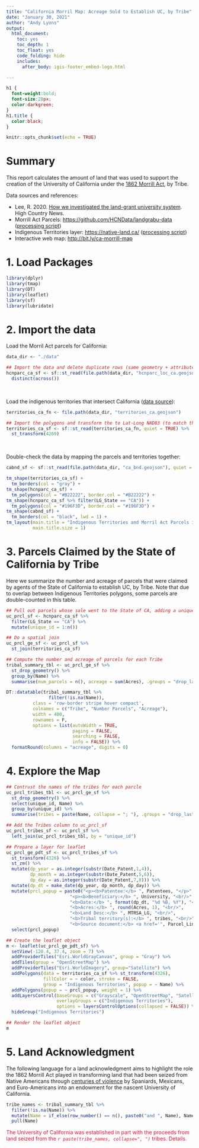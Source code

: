 ```yaml
---
title: "California Morril Map: Acreage Sold to Establish UC, by Tribe"
date: "January 30, 2021"
author: "Andy Lyons"
output: 
  html_document:
    toc: yes
    toc_depth: 1
    toc_float: yes
    code_folding: hide
    includes:
      after_body: igis-footer_embed-logo.html

---
```


```css
h1 {
  font-weight:bold;
  font-size:28px;
  color:darkgreen;
}
h1.title {
  color:black;
}
```

```r
knitr::opts_chunk$set(echo = TRUE)
```

# Summary

This report calculates the amount of land that was used to support the creation of the University of California under the [1862 Morrill Act](https://en.wikipedia.org/wiki/Morrill_Land-Grant_Acts){target="_blank" rel="noopener"}, by Tribe.

Data sources and references:

* Lee, R. 2020. [How we investigated the land-grant university system](https://www.hcn.org/articles/indigenous-affairs-education-how-we-investigated-the-land-grant-university-system){target="_blank" rel="noopener"}. High Country News.  
* Morrill Act Parcels: [https://github.com/HCNData/landgrabu-data](https://github.com/HCNData/landgrabu-data){target="_blank" rel="noopener"} ([processing script](https://github.com/ucanr-igis/morrill-map/blob/master/hcn-parcels-prep.R){target="_blank" rel="noopener"})  
* Indigenous Territories layer: [https://native-land.ca/](https://native-land.ca/){target="_blank" rel="noopener"} ([processing script](native-land-prep.R){target="_blank" rel="noopener"})
* Interactive web map: [http://bit.ly/ca-morrill-map](http://bit.ly/ca-morrill-map){target="_blank" rel="noopener"}  

# 1. Load Packages

```r
library(dplyr)
library(tmap)
library(DT)
library(leaflet)
library(sf)
library(lubridate)
```

# 2. Import the data

Load the Morril Act parcels for California:

```r
data_dir <- "./data"

## Import the data and delete duplicate rows (same geometry + attributes)
hcnparc_ca_sf <- sf::st_read(file.path(data_dir, "hcnparc_loc_ca.geojson"), quiet = TRUE) %>% 
  distinct(across())
```

\

Load the indigenous territories that intersect California ([data source](native-land-prep.R){target="_blank" rel="noopener"}):

```r
territories_ca_fn <- file.path(data_dir, "territories_ca.geojson")

## Import the polygons and transform the to Lat-Long NAD83 (to match the parcels)
territories_ca_sf <- sf::st_read(territories_ca_fn, quiet = TRUE) %>% 
  st_transform(4269)
```

\

Double-check the data by mapping the parcels and territories together:

```r
cabnd_sf <- sf::st_read(file.path(data_dir, "ca_bnd.geojson"), quiet = TRUE)

tm_shape(territories_ca_sf) +
  tm_borders(col = "gray") +
tm_shape(hcnparc_ca_sf) +
  tm_polygons(col = "#B22222", border.col = "#B22222") +
tm_shape(hcnparc_ca_sf %>% filter(LG_State == "CA")) +
  tm_polygons(col = "#196F3D", border.col = "#196F3D") +
tm_shape(cabnd_sf) +
  tm_borders(col = "black", lwd = 1) +
tm_layout(main.title = "Indigenous Territories and Morril Act Parcels in CA",
          main.title.size = 1)
```

# 3. Parcels Claimed by the State of California by Tribe

Here we summarize the number and acreage of parcels that were claimed by agents of the State of California to establish UC, by Tribe. Note that due to overlap between Indigenous Territories polygons, some parcels are double-counted in this table.

```r
## Pull out parcels whose sale went to the State of CA, adding a unique id for the join
uc_prcl_sf <- hcnparc_ca_sf %>% 
  filter(LG_State == "CA") %>% 
  mutate(unique_id = 1:n())

## Do a spatial join
uc_prcl_ge_sf <- uc_prcl_sf %>% 
  st_join(territories_ca_sf)

## Compute the number and acreage of parcels for each Tribe
tribal_summary_tbl <- uc_prcl_ge_sf %>% 
  st_drop_geometry() %>% 
  group_by(Name) %>% 
  summarise(num_parcels = n(), acreage = sum(Acres), .groups = "drop_last")

DT::datatable(tribal_summary_tbl %>% 
                filter(!is.na(Name)), 
          class = 'row-border stripe hover compact', 
          colnames = c("Tribe", "Number Parcels", "Acreage"),
          width = 400,
          rownames = F, 
          options = list(autoWidth = TRUE,
                         paging = FALSE,
                         searching = FALSE,
                         info = FALSE)) %>% 
  formatRound(columns = "acreage", digits = 0) 
```

# 4. Explore the Map

```r
## Contrust the names of the tribes for each parcle
uc_prcl_tribes_tbl <- uc_prcl_ge_sf %>% 
  st_drop_geometry() %>% 
  select(unique_id, Name) %>% 
  group_by(unique_id) %>% 
  summarise(tribes = paste(Name, collapse = "; "), .groups = "drop_last")

## Add the Tribes column to uc_prcl_sf
uc_prcl_tribes_sf <- uc_prcl_sf %>% 
  left_join(uc_prcl_tribes_tbl, by = "unique_id")

## Prepare a layer for leaflet
uc_prcl_ge_pdt_sf <- uc_prcl_tribes_sf %>% 
  st_transform(4326) %>% 
  st_zm() %>% 
  mutate(dp_year = as.integer(substr(Date_Patent,1,4)),
         dp_month = as.integer(substr(Date_Patent,5,6)),
         dp_day = as.integer(substr(Date_Patent,7,8))) %>% 
  mutate(dp_dt = make_date(dp_year, dp_month, dp_day)) %>% 
  mutate(prcl_popup = paste0("<p><b>Patentee:</b> ", Patentees, "</p>",
                        "<p><b>Beneficiary:</b> ", University, "<br/>",
                        "<b>Date:</b> ", format(dp_dt, "%d %B, %Y"), "<br/>",
                        "<b>Acres:</b> ", round(Acres, 1), "<br/>",
                        "<b>Land Desc:</b> ", MTRSA_LG, "<br/>",
                        "<b>Tribal territory(s):</b> ", tribes, "<br/>",
                        "<b>Source document:</b> <a href='", Parcel_Link, "'>GLO</a></p>")) %>% 
  select(prcl_popup)

## Create the leaflet object
m <- leaflet(uc_prcl_ge_pdt_sf) %>%
  setView(-120.4, 37.4, zoom = 7) %>% 
  addProviderTiles("Esri.WorldGrayCanvas", group = "Gray") %>%
  addTiles(group = "OpenStreetMap") %>% 
  addProviderTiles("Esri.WorldImagery", group="Satellite") %>%
  addPolygons(data = territories_ca_sf %>% st_transform(4326), 
              fillColor = ~ color, stroke = FALSE, 
              group = "Indigenous Territories", popup = ~ Name) %>% 
  addPolygons(popup = ~ prcl_popup, weight = 1) %>% 
  addLayersControl(baseGroups = c("Grayscale", "OpenStreetMap", "Satellite"),
                   overlayGroups = c("Indigenous Territories"),
                   options = layersControlOptions(collapsed = FALSE)) %>% 
  hideGroup("Indigenous Territories")

## Render the leaflet object
m
```

# 5. Land Acknowledgment

The following language for a land acknowledgment aims to highlight the role the 1862 Morrill Act played in transforming land that had been seized from Native Americans through [centuries of violence](https://yalebooks.yale.edu/book/9780300181364/american-genocide){target="_blank" rel="noopener"} by Spaniards, Mexicans, and Euro-Americans into an endowment for the nascent University of California. 

```r
tribe_names <- tribal_summary_tbl %>% 
  filter(!is.na(Name)) %>% 
  mutate(Name = if_else(row_number() == n(), paste0("and ", Name), Name)) %>% 
  pull(Name)
```

<p style="color:crimson;">The University of California was established in part with the proceeds from land seized from the <em>`r paste(tribe_names, collapse=", ")`</em> tribes. Details.</p>

